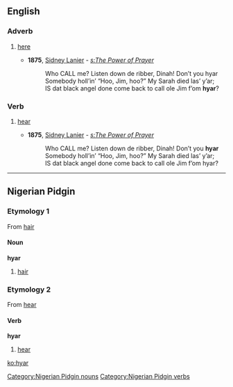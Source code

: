 ==English==

===Adverb===
{{en-adv}}

# {{context|dialectal}} [[here]]
#* '''1875''', [[w:Sidney Lanier|Sidney Lanier]] - ''[[s:The Power of Prayer]]''
#*: Who CALL me? Listen down de ribber, Dinah! Don’t you hyar
#*: Somebody holl’in’ “Hoo, Jim, hoo?” My Sarah died las’ y’ar;
#*: IS dat black angel done come back to call ole Jim f’om '''hyar'''?

===Verb===
{{infl|en|verb}}

# {{context|dialectal}} [[hear]]
#* '''1875''', [[w:Sidney Lanier|Sidney Lanier]] - ''[[s:The Power of Prayer]]''
#*: Who CALL me? Listen down de ribber, Dinah! Don’t you '''hyar'''
#*: Somebody holl’in’ “Hoo, Jim, hoo?” My Sarah died las’ y’ar;
#*: IS dat black angel done come back to call ole Jim f’om hyar?

----

==Nigerian Pidgin==

===Etymology 1===
From {{etyl|en|pcm}} [[hair]]

====Noun====
'''hyar'''

# [[hair]]

===Etymology 2===
From {{etyl|en|pcm}} [[hear]]

====Verb====
'''hyar'''

# [[hear]]

[[Category:Nigerian Pidgin nouns]]
[[Category:Nigerian Pidgin verbs]]

[[ko:hyar]]